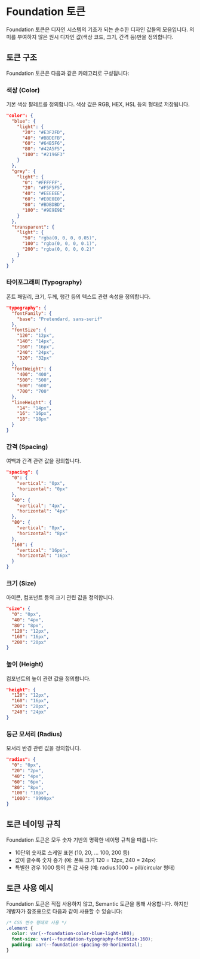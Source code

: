 
<Meta title="Concepts/디자인 토큰/Foundation 토큰" />

# Foundation 토큰

Foundation 토큰은 디자인 시스템의 기초가 되는 순수한 디자인 값들의 모음입니다. 의미를 부여하지 않은 원시 디자인 값(색상 코드, 크기, 간격 등)만을 정의합니다.

## 토큰 구조

Foundation 토큰은 다음과 같은 카테고리로 구성됩니다:

### 색상 (Color)

기본 색상 팔레트를 정의합니다. 색상 값은 RGB, HEX, HSL 등의 형태로 저장됩니다.

```json
"color": {
  "blue": {
    "light": {
      "20": "#E3F2FD",
      "40": "#BBDEFB",
      "60": "#64B5F6",
      "80": "#42A5F5",
      "100": "#2196F3"
    }
  },
  "grey": {
    "light": {
      "0": "#FFFFFF",
      "20": "#F5F5F5",
      "40": "#EEEEEE",
      "60": "#E0E0E0",
      "80": "#BDBDBD",
      "100": "#9E9E9E"
    }
  },
  "transparent": {
    "light": {
      "50": "rgba(0, 0, 0, 0.05)",
      "100": "rgba(0, 0, 0, 0.1)",
      "200": "rgba(0, 0, 0, 0.2)"
    }
  }
}
```

### 타이포그래피 (Typography)

폰트 패밀리, 크기, 두께, 행간 등의 텍스트 관련 속성을 정의합니다.

```json
"typography": {
  "fontFamily": {
    "base": "Pretendard, sans-serif"
  },
  "fontSize": {
    "120": "12px",
    "140": "14px",
    "160": "16px",
    "240": "24px",
    "320": "32px"
  },
  "fontWeight": {
    "400": "400",
    "500": "500",
    "600": "600",
    "700": "700"
  },
  "lineHeight": {
    "14": "14px",
    "16": "16px",
    "18": "18px"
  }
}
```

### 간격 (Spacing)

여백과 간격 관련 값을 정의합니다.

```json
"spacing": {
  "0": {
    "vertical": "0px",
    "horizontal": "0px"
  },
  "40": {
    "vertical": "4px",
    "horizontal": "4px"
  },
  "80": {
    "vertical": "8px",
    "horizontal": "8px"
  },
  "160": {
    "vertical": "16px",
    "horizontal": "16px"
  }
}
```

### 크기 (Size)

아이콘, 컴포넌트 등의 크기 관련 값을 정의합니다.

```json
"size": {
  "0": "0px",
  "40": "4px",
  "80": "8px",
  "120": "12px",
  "160": "16px",
  "200": "20px"
}
```

### 높이 (Height)

컴포넌트의 높이 관련 값을 정의합니다.

```json
"height": {
  "120": "12px",
  "160": "16px",
  "200": "20px",
  "240": "24px"
}
```

### 둥근 모서리 (Radius)

모서리 반경 관련 값을 정의합니다.

```json
"radius": {
  "0": "0px",
  "20": "2px",
  "40": "4px",
  "60": "6px",
  "80": "8px",
  "100": "10px",
  "1000": "9999px"
}
```

## 토큰 네이밍 규칙

Foundation 토큰은 모두 숫자 기반의 명확한 네이밍 규칙을 따릅니다:

- 10단위 숫자로 스케일 표현 (10, 20, ... 100, 200 등)
- 값이 클수록 숫자 증가 (예: 폰트 크기 120 = 12px, 240 = 24px)
- 특별한 경우 1000 등의 큰 값 사용 (예: radius.1000 = pill/circular 형태)

## 토큰 사용 예시

Foundation 토큰은 직접 사용하지 않고, Semantic 토큰을 통해 사용합니다. 하지만 개발자가 참조용으로 다음과 같이 사용할 수 있습니다:

```css
/* CSS 변수 형태로 사용 */
.element {
  color: var(--foundation-color-blue-light-100);
  font-size: var(--foundation-typography-fontSize-160);
  padding: var(--foundation-spacing-80-horizontal);
}
``` 